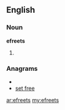==English==

===Noun===
'''efreets'''

# {{plural of|[[efreet]]}}

===Anagrams===
* {{alphagram|eeefrst}}
* [[set free#English|set free]]

[[ar:efreets]]
[[my:efreets]]